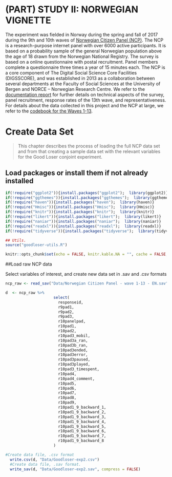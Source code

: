 # (PART) STUDY II: NORWEGIAN VIGNETTE {-}
The experiment was fielded in Norway during the spring and fall of 2017 during the 9th and 10th waves of [Norwegian Citizen Panel (NCP)](https://www.uib.no/medborger). The NCP is a research-purpose internet panel with over 6000 active participants. It is based on a probability sample of the general Norwegian population above the age of 18 drawn from the Norwegian National Registry. The survey is based on a online questionnaire with postal recruitment. Panel members complete a questionnaire three times a year of 15 minutes each. The NCP is a core component of The Digital Social Science Core Facilities (DIGSSCORE), and  was established in 2013 as a collaboration between several departments at the Faculty of Social Sciences at the University of Bergen and NORCE -- Norwegian Research Centre. We refer to the [documentation report](Data/ncp-wave13-documentation.pdf) for further details on technical aspects of the survey, panel recruitment, response rates of the 13th wave, and representativeness. For details about the data collected in this project and the NCP at large, we refer to the [codebook for the Waves 1-13](Data/ncp-wave13-codebook.pdf).

# Create Data Set

> This chapter describes the process of loading the full NCP data set and from that creating a sample data set with the relevant variables for the Good Loser conjoint experiment.

## Load packages or install them if not already installed

```r
if(!require("ggplot2")){install.packages("ggplot2");  library(ggplot2)}
if(!require("ggthemes")){install.packages("ggthemes");  library(ggthemes)}
if(!require("haven")){install.packages("haven");  library(haven)}
if(!require("Hmisc")){install.packages("Hmisc");  library(Hmisc)}
if(!require("knitr")){install.packages("knitr");  library(knitr)}
if(!require("likert")){install.packages("likert");  library(likert)}
if(!require("naniar")){install.packages("naniar");  library(naniar)}
if(!require("readxl")){install.packages("readxl");  library(readxl)}
if(!require("tidyverse")){install.packages("tidyverse");  library(tidyverse)}

## Utils.
source("goodloser-utils.R")

knitr::opts_chunk$set(echo = FALSE, knitr.kable.NA = "", cache = FALSE, warning = FALSE, message = FALSE, error = TRUE, echo = FALSE)

```

##Load raw NCP data

Select variables of interest, and create new data set in .sav and .csv formats

```r

ncp_raw <- read_sav("Data/Norwegian Citizen Panel - wave 1-13 - EN.sav") 

d  <- ncp_raw %>% 
                     select(
                       responseid,
                       r9pad1, 
                       r9pad2, 
                       r9pad3, 
                       r10panelpad, 
                       r10pad1, 
                       r10pad2, 
                       r10pad3_mobil, 
                       r10pad3a_ran, 
                       r10pad3b_ran, 
                       r10pad3ended, 
                       r10pad3error, 
                       r10pad3paused,
                       r10pad3played,
                       r10pad3_timespent, 
                       r10pad4, 
                       r10pad4_comment,
                       r10pad5, 
                       r10pad6, 
                       r10pad7, 
                       r10pad8, 
                       r10pad9, 
                       r10pad1_9_backward_1, 
                       r10pad1_9_backward_2, 
                       r10pad1_9_backward_3, 
                       r10pad1_9_backward_4, 
                       r10pad1_9_backward_5, 
                       r10pad1_9_backward_6, 
                       r10pad1_9_backward_7, 
                       r10pad1_9_backward_8 
                     ) 

#Create data file, .csv format
  write.csv(d, "Data/Goodloser-exp2.csv") 
  #Create data file, .sav format.
  write_sav(d, "Data/Goodloser-exp2.sav", compress = FALSE) 

```
